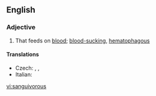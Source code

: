 ==English==

===Adjective===
{{en-adj}}

# That feeds on [[blood]]; [[blood-sucking]], [[hematophagous]]

====Translations====
{{trans-top|feeding on blood}}
* Czech: {{t|cs|krevsající}}, {{t|cs|sangvivorní}}, {{t|cs|hematofágní}}
* Italian: {{t-|it|sanguivoro}}
{{trans-mid}}

{{trans-bottom}}

[[vi:sanguivorous]]